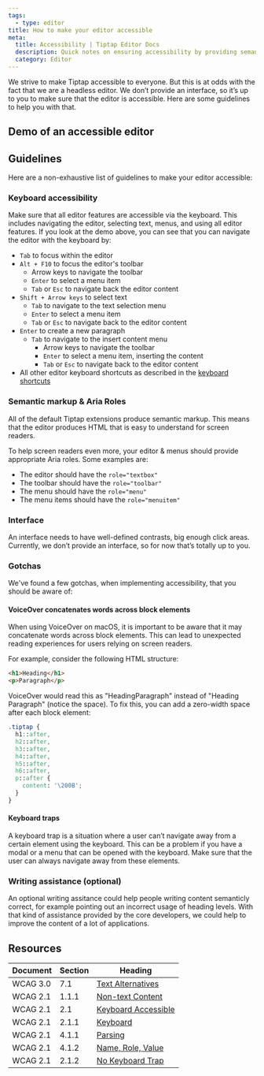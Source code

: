 ```yaml
---
tags:
  - type: editor
title: How to make your editor accessible
meta:
  title: Accessibility | Tiptap Editor Docs
  description: Quick notes on ensuring accessibility by providing semantic markup, keyboard accessibility, and guidelines. More in the docs!
  category: Editor
---
```



We strive to make Tiptap accessible to everyone. But this is at odds with the fact that we are a headless editor. We don’t provide an interface, so it’s up to you to make sure that the editor is accessible. Here are some guidelines to help you with that.

## Demo of an accessible editor

<CodeDemo src="/Examples/Accessibility" />

## Guidelines

Here are a non-exhaustive list of guidelines to make your editor accessible:

### Keyboard accessibility

Make sure that all editor features are accessible via the keyboard. This includes navigating the editor, selecting text, menus, and using all editor features.
If you look at the demo above, you can see that you can navigate the editor with the keyboard by:

- `Tab` to focus within the editor
- `Alt + F10` to focus the editor's toolbar
  - Arrow keys to navigate the toolbar
  - `Enter` to select a menu item
  - `Tab` or `Esc` to navigate back the editor content
- `Shift + Arrow keys` to select text
  - `Tab` to navigate to the text selection menu
  - `Enter` to select a menu item
  - `Tab` or `Esc` to navigate back to the editor content
- `Enter` to create a new paragraph
  - `Tab` to navigate to the insert content menu
    - Arrow keys to navigate the toolbar
    - `Enter` to select a menu item, inserting the content
    - `Tab` or `Esc` to navigate back to the editor content
- All other editor keyboard shortcuts as described in the [keyboard shortcuts](/editor/core-concepts/keyboard-shortcuts)

### Semantic markup & Aria Roles

All of the default Tiptap extensions produce semantic markup. This means that the editor produces HTML that is easy to understand for screen readers.

To help screen readers even more, your editor & menus should provide appropriate Aria roles. Some examples are:

- The editor should have the `role="textbox"`
- The toolbar should have the `role="toolbar"`
- The menu should have the `role="menu"`
- The menu items should have the `role="menuitem"`

### Interface

An interface needs to have well-defined contrasts, big enough click areas. Currently, we don’t provide an interface, so for now that’s totally up to you.

### Gotchas

We've found a few gotchas, when implementing accessibility, that you should be aware of:

#### VoiceOver concatenates words across block elements

When using VoiceOver on macOS, it is important to be aware that it may concatenate words across block elements. This can lead to unexpected reading experiences for users relying on screen readers.

For example, consider the following HTML structure:

```html
<h1>Heading</h1>
<p>Paragraph</p>
```

VoiceOver would read this as "HeadingParagraph" instead of "Heading Paragraph" (notice the space). To fix this, you can add a zero-width space after each block element:

```css
.tiptap {
  h1::after,
  h2::after,
  h3::after,
  h4::after,
  h5::after,
  h6::after,
  p::after {
    content: '\200B';
  }
}
```

#### Keyboard traps

A keyboard trap is a situation where a user can’t navigate away from a certain element using the keyboard. This can be a problem if you have a modal or a menu that can be opened with the keyboard. Make sure that the user can always navigate away from these elements.

### Writing assistance (optional)

An optional writing assitance could help people writing content semanticly correct, for example pointing out an incorrect usage of heading levels. With that kind of assistance provided by the core developers, we could help to improve the content of a lot of applications.

## Resources

| Document | Section | Heading                                                                                |
| -------- | ------- | -------------------------------------------------------------------------------------- |
| WCAG 3.0 | 7.1     | [Text Alternatives](https://www.w3.org/TR/wcag-3.0/#text-alternatives)                 |
| WCAG 2.1 | 1.1.1   | [Non-text Content](https://www.w3.org/WAI/WCAG21/Understanding/non-text-content)       |
| WCAG 2.1 | 2.1     | [Keyboard Accessible](https://www.w3.org/WAI/WCAG21/Understanding/keyboard-accessible) |
| WCAG 2.1 | 2.1.1   | [Keyboard](https://www.w3.org/WAI/WCAG21/Understanding/keyboard)                       |
| WCAG 2.1 | 4.1.1   | [Parsing](https://www.w3.org/WAI/WCAG21/Understanding/parsing)                         |
| WCAG 2.1 | 4.1.2   | [Name, Role, Value](https://www.w3.org/WAI/WCAG21/Understanding/name-role-value)       |
| WCAG 2.1 | 2.1.2   | [No Keyboard Trap](https://www.w3.org/TR/WCAG21/#no-keyboard-trap)                     |
